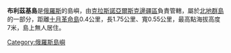 '''布利茲基島'''是[[俄羅斯|俄羅斯]]的島嶼，由[[克拉斯諾亞爾斯克邊疆區|克拉斯諾亞爾斯克邊疆區]]負責管轄，屬於[[北地群島|北地群島]]的一部分，距離[[十月革命島|十月革命島]]0.4公里，長1.75公里、寬0.55公里，最高點海拔高度7米，島上無人居住。

{{Russia-geo-stub}}
[[Category:俄羅斯島嶼|Category:俄羅斯島嶼]]